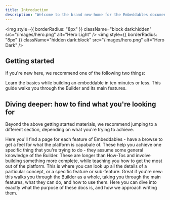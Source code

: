 ```yaml
---
title: Introduction
description: "Welcome to the brand new home for the Embeddables documentation"
---
```


<img
  style={{ borderRadius: "8px" }}
  className="block dark:hidden"
  src="/images/hero.png"
  alt="Hero Light"
/>
<img
  style={{ borderRadius: "8px" }}
  className="hidden dark:block"
  src="/images/hero.png"
  alt="Hero Dark"
/>

## Getting started

If you're new here, we recommend one of the following two things:

<CardGroup cols={2}>
  <Card
    title="10-min Quickstart Tutorial"
    icon="pen-to-square"
    href="/tutorials/quickstart"
  >
    Learn the basics while building an embeddable in ten minutes or less.
  </Card>
  <Card title="Guide to the Builder" icon="image" href="/guide">
    This guide walks you through the Builder and its main features.
  </Card>
</CardGroup>

## Diving deeper: how to find what you're looking for

Beyond the above getting started materials, we recommend jumping to a different section, depending on what you're trying to achieve.

<CardGroup cols={2}>
  <Card title="Features" icon="palette" href="/guide">
    Here you'll find a page for each feature of Embeddables - have a browse to
    get a feel for what the platform is capabale of.
  </Card>
  <Card title="How-Tos" icon="code" href="/how-tos">
    These help you achieve one specific thing that you're trying to do - they
    assume some general knowledge of the Builder.
  </Card>
  <Card title="Tutorials" icon="screwdriver-wrench" href="/tutorials">
    These are longer than How-Tos and involve building something more complete,
    while teaching you how to get the most out of the platform.
  </Card>
  <Card title="Reference" icon="list" href="/reference">
    This is where you can look up all the details of a particular concept, or a
    specific feature or sub-feature.
  </Card>
</CardGroup>

<Accordian>
  <Card title="Guide to the Builder" icon="signs-post" href="/guide">
    Great if you're new: this walks you through the Builder as a whole, taking
    you through the main features, what they can do, and how to use them.
  </Card>
  <Card title="About these docs" icon="circle-info" href="/reference">
    Here you can dive into exactly what the purpose of these docs is, and how we
    approach writing them.
  </Card>
</Accordian>
